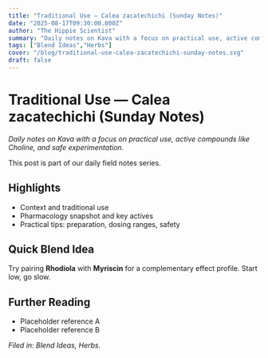 ```yaml
---
title: "Traditional Use — Calea zacatechichi (Sunday Notes)"
date: "2025-08-17T09:30:00.000Z"
author: "The Hippie Scientist"
summary: "Daily notes on Kava with a focus on practical use, active compounds like Choline, and safe experimentation."
tags: ["Blend Ideas","Herbs"]
cover: "/blog/traditional-use-calea-zacatechichi-sunday-notes.svg"
draft: false
---
```



# Traditional Use — Calea zacatechichi (Sunday Notes)

_Daily notes on Kava with a focus on practical use, active compounds like Choline, and safe experimentation._

<Callout emoji="🌿">This post is part of our daily field notes series.</Callout>

## Highlights

- Context and traditional use
- Pharmacology snapshot and key actives
- Practical tips: preparation, dosing ranges, safety

## Quick Blend Idea

Try pairing **Rhodiola** with **Myriscin** for a complementary effect profile. Start low, go slow.

## Further Reading

- Placeholder reference A
- Placeholder reference B

*Filed in: Blend Ideas, Herbs.*

